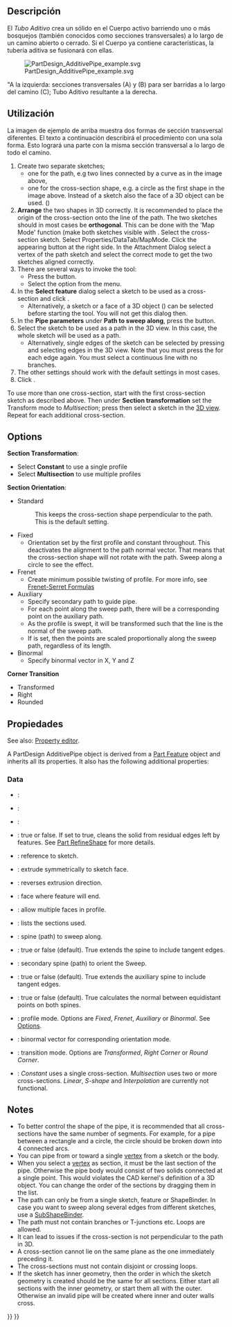 <languages/>

<div class="mw-translate-fuzzy">
{{Docnav/es
|[[PartDesign AdditiveLoft/es|Additivo loft]]
|[[PartDesign_CompPrimitiveAdditive/es|Crear un primitivo aditivo]]
|[[PartDesign_Workbench/es|DiseñoPiezas]]
|IconL=PartDesign AdditiveLoft.svg
|IconC=Workbench_PartDesign.svg
|IconR=PartDesign_CompPrimitiveAdditive.png
}}
</div>

<div class="mw-translate-fuzzy">
{{GuiCommand/es
|Name=PartDesign AdditivePipe
|Name/es=DiseñoPiezas AdditivoTubo
|Workbenches=[[PartDesign_Workbench/es|DiseñoPiezas]]
|MenuLocation=DiseñoPiezas → Additivo Tubo
|Version=0.17
|SeeAlso=[[PartDesign_AdditiveLoft/es|DiseñoPiezas Additivo Loft]], [[PartDesign_SubtractivePipe/es|DiseñoPiezas Tubo sustractivo]]
}}
</div>

<span id="Description"></span>
==Descripción==

El ''Tubo Aditivo'' crea un sólido en el Cuerpo activo barriendo uno o más bosquejos (también conocidos como secciones transversales) a lo largo de un camino abierto o cerrado. Si el Cuerpo ya contiene características, la tubería aditiva se fusionará con ellas.

[[File:PartDesign AdditivePipe example.svg|none]]
<div class="mw-translate-fuzzy">
"A la izquierda: secciones transversales (A) y (B) para ser barridas a lo largo del camino (C); Tubo Aditivo resultante a la derecha.
</div>

<span id="Usage"></span>
==Utilización== 

La imagen de ejemplo de arriba muestra dos formas de sección transversal diferentes. El texto a continuación describirá el procedimiento con una sola forma. Esto logrará una parte con la misma sección transversal a lo largo de todo el camino.

# Create two separate sketches;
#* one for the path, e.g two lines connected by a curve as in the image above,
#* one for the cross-section shape, e.g. a circle as the first shape in the image above. Instead of a sketch also the face of a 3D object can be used. ({{Version|0.20}})
# '''Arrange''' the two shapes in 3D correctly. It is recommended to place the origin of the cross-section onto the line of the path. The two sketches should in most cases be '''orthogonal'''. This can be done with the 'Map Mode' function (make both sketches visible with {{KEY|Space}}. Select the cross-section sketch. Select Properties/DataTab/MapMode. Click the appearing {{Button|...}} button at the right side. In the Attachment Dialog select a vertex of the path sketch and select the correct mode to get the two sketches aligned correctly. 
# There are several ways to invoke the tool:
#* Press the {{Button|[[Image:PartDesign_AdditivePipe.svg|16px]] [[PartDesign_AdditivePipe|Additive pipe]]}} button.
#* Select the {{MenuCommand|PartDesign → Create an additive feature → [[Image:PartDesign_AdditivePipe.svg|16px]] Additive pipe}} option from the menu.
# In the '''Select feature''' dialog select a sketch to be used as a cross-section and click {{Button|OK}}.
#* Alternatively, a sketch or a face of a 3D object ({{Version|0.20}}) can be selected before starting the tool. You will not get this dialog then.
# In the '''Pipe parameters''' under '''Path to sweep along''', press the {{Button|Object}} button.
# Select the sketch to be used as a path in the 3D view. In this case, the whole sketch will be used as a path.
#* Alternatively, single edges of the sketch can be selected by pressing {{Button|Add Edge}} and selecting edges in the 3D view. Note that you must press the {{Button|Add Edge}} for each edge again. You must select a continuous line with no branches.
# The other settings should work with the default settings in most cases.
# Click {{Button|OK}}.

To use more than one cross-section, start with the first cross-section sketch as described above. Then under '''Section transformation''' set the Transform mode to ''Multisection''; press {{Button|Add Section}} then select a sketch in the [[3D view]]. Repeat for each additional cross-section.

==Options== 

'''Section Transformation''': 
* Select '''Constant''' to use a single profile
* Select '''Multisection''' to use multiple profiles
'''Section Orientation''':
* Standard
*: This keeps the cross-section shape perpendicular to the path. This is the default setting.
* Fixed
** Orientation set by the first profile and constant throughout. This deactivates the alignment to the path normal vector. That means that the cross-section shape will not rotate with the path. Sweep along a circle to see the effect.
* Frenet
** Create minimum possible twisting of profile. For more info, see [https://en.wikipedia.org/wiki/Frenet%E2%80%93Serret_formulas Frenet-Serret Formulas]
* Auxiliary
** Specify secondary path to guide pipe.
** For each point {{Emphasis|P}} along the sweep path, there will be a corresponding point {{Emphasis|Q}} on the auxiliary path.
** As the profile is swept, it will be transformed such that the {{Emphasis|PQ}} line is the normal of the sweep path.
** If {{Emphasis|Curvelinear equivalence}} is set, then the {{Emphasis|Q}} points are scaled proportionally along the sweep path, regardless of its length.
* Binormal
** Specify binormal vector in X, Y and Z
'''Corner Transition'''
* Transformed
* Right
* Rounded

<span id="Properties"></span>
==Propiedades==

See also: [[Property_editor|Property editor]].

A PartDesign AdditivePipe object is derived from a [[Part_Feature|Part Feature]] object and inherits all its properties. It also has the following additional properties:

===Data===

{{TitleProperty|Base}}

* {{PropertyData|Add Sub Shape|PartShape|Hidden}}: 
* {{PropertyData|Base Feature|Link|Hidden}}: 
* {{PropertyData|_Body|LinkHidden|Hidden}}: 

{{TitleProperty|Part Design}}

* {{PropertyData|Refine}}: true or false. If set to true, cleans the solid from residual edges left by features. See [[Part RefineShape|Part RefineShape]] for more details.

{{TitleProperty|Sketch Based}}

* {{PropertyData|Profile|LinkSub}}: reference to sketch.
* {{PropertyData|Midplane|Bool}}: extrude symmetrically to sketch face.
* {{PropertyData|Reversed|Bool}}: reverses extrusion direction.
* {{PropertyData|Up To Face|LinkSub}}: face where feature will end.
* {{PropertyData|Allow Multi Face|Bool}}: allow multiple faces in profile.

{{TitleProperty|Sweep}}

* {{PropertyData|Sections|LinkSubList}}: lists the sections used.
* {{PropertyData|Spine|LinkSub}}: spine (path) to sweep along.
* {{PropertyData|Spine Tangent|Bool}}: true or false (default). True extends the spine to include tangent edges.
* {{PropertyData|Auxiliary Spine|LinkSub|Hidden}}: secondary spine (path) to orient the Sweep.
* {{PropertyData|Auxiliary Spine Tangent|Bool}}: true or false (default). True extends the auxiliary spine to include tangent edges.
* {{PropertyData|Auxiliary Curvelinear|Bool}}: true or false (default). True calculates the normal between equidistant points on both spines.
* {{PropertyData|Mode|Enumeration}}: profile mode. Options are ''Fixed'', ''Frenet'', ''Auxiliary'' or ''Binormal''. See [[#Options|Options]].
* {{PropertyData|Binormal|Vector}}: binormal vector for corresponding orientation mode.
* {{PropertyData|Transition|Enumeration}}: transition mode. Options are ''Transformed'', ''Right Corner'' or ''Round Corner''.
* {{PropertyData|Transformation|Enumeration}}: ''Constant'' uses a single cross-section. ''Multisection'' uses two or more cross-sections. ''Linear'', ''S-shape'' and ''Interpolation'' are currently not functional.

==Notes==

* To better control the shape of the pipe, it is recommended that all cross-sections have the same number of segments. For example, for a pipe between a rectangle and a circle, the circle should be broken down into 4 connected arcs.
* You can pipe from or toward a single [[Glossary#V|vertex]] from a sketch or the body. {{Version|0.20}}
* When you select a [[Glossary#V|vertex]] as section, it must be the last section of the pipe. Otherwise the pipe body would consist of two solids connected at a single point. This would violates the CAD kernel's definition of a 3D object. You can change the order of the sections by dragging them in the list.
* The path can only be from a single sketch, feature or ShapeBinder. In case you want to sweep along several edges from different sketches, use a [[PartDesign_SubShapeBinder|SubShapeBinder]].
* The path must not contain branches or T-junctions etc. Loops are allowed.
* It can lead to issues if the cross-section is not perpendicular to the path in 3D.
* A cross-section cannot lie on the same plane as the one immediately preceding it.
* The cross-sections must not contain disjoint or crossing loops.
* If the sketch has inner geometry, then the order in which the sketch geometry is created should be the same for all sections. Either start all sections with the inner geometry, or start them all with the outer. Otherwise an invalid pipe will be created where inner and outer walls cross.


<div class="mw-translate-fuzzy">
{{Docnav/es
|[[PartDesign AdditiveLoft/es|Additivo loft]]
|[[PartDesign_CompPrimitiveAdditive/es|Crear un primitivo aditivo]]
|[[PartDesign_Workbench/es|DiseñoPiezas]]
|IconL=PartDesign AdditiveLoft.svg
|IconC=Workbench_PartDesign.svg
|IconR=PartDesign_CompPrimitiveAdditive.png
}}
</div>

{{PartDesign Tools navi{{#translation:}}}}
{{Userdocnavi{{#translation:}}}}